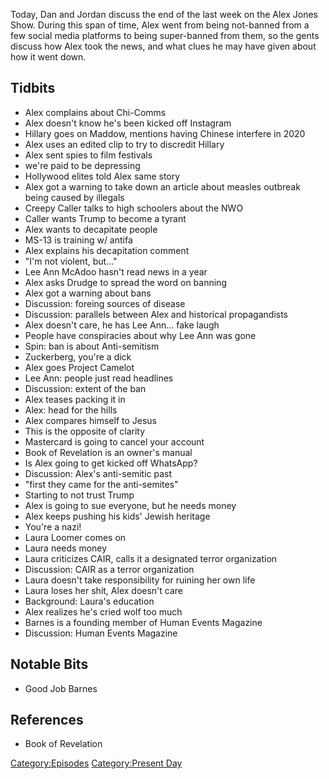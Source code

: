 {{Episode
    | title             = May 2-3, 2019
    | caption           = [https://knowledgefight.libsyn.com/knowledge-fight-may-2-3-2019 Listen to this episode on Libsyn]
    | episodeNumber     = 293
    | length            = 02:25:10
    | airDate           = May 6, 2019
    | coverageStartDate = May 2, 2019
    | coverageEndDate   = May 3, 2019
    | episodeType       = [[:Category:Present Day|Present Day]]
    | appearance        = [[Hillary Clinton]], [[Rachel Maddow]], [[Lee Ann McAdoo]], [[Mark Zuckerberg]], [[Laura Loomer]], [[Robert Barnes]]
    | oocDrop           = Fish oil is liquid energy
    | previousEpisode   = [[292: January 14, 2013]]
    | nextEpisode       = [[294: January 15-16, 2013]]
}}

{{Stub}}

Today, Dan and Jordan discuss the end of the last week on the Alex Jones Show. During this span of time, Alex went from being not-banned from a few social media platforms to being super-banned from them, so the gents discuss how Alex took the news, and what clues he may have given about how it went down.

==Tidbits==

*Alex complains about Chi-Comms
*Alex doesn't know he's been kicked off Instagram
*Hillary goes on Maddow, mentions having Chinese interfere in 2020
*Alex uses an edited clip to try to discredit Hillary
*Alex sent spies to film festivals
*we're paid to be depressing
*Hollywood elites told Alex same story
*Alex got a warning to take down an article about measles outbreak being caused by illegals
*Creepy Caller talks to high schoolers about the NWO
*Caller wants Trump to become a tyrant
*Alex wants to decapitate people
*MS-13 is training w/ antifa
*Alex explains his decapitation comment
*"I'm not violent, but..."
*Lee Ann McAdoo hasn't read news in a year
*Alex asks Drudge to spread the word on banning
*Alex got a warning about bans
*Discussion: foreing sources of disease
*Discussion: parallels between Alex and historical propagandists
*Alex doesn't care, he has Lee Ann... fake laugh
*People have conspiracies about why Lee Ann was gone
*Spin: ban is about Anti-semitism
*Zuckerberg, you're a dick
*Alex goes Project Camelot
*Lee Ann: people just read headlines
*Discussion: extent of the ban
*Alex teases packing it in
*Alex: head for the hills
*Alex compares himself to Jesus
*This is the opposite of clarity
*Mastercard is going to cancel your account
*Book of Revelation is an owner's manual
*Is Alex going to get kicked off WhatsApp?
*Discussion: Alex's anti-semitic past
*"first they came for the anti-semites"
*Starting to not trust Trump
*Alex is going to sue everyone, but he needs money
*Alex keeps pushing his kids' Jewish heritage
*You're a nazi!
*Laura Loomer comes on
*Laura needs money
*Laura criticizes CAIR, calls it a designated terror organization
*Discussion: CAIR as a terror organization
*Laura doesn't take responsibility for ruining her own life
*Laura loses her shit, Alex doesn't care
*Background: Laura's education
*Alex realizes he's cried wolf too much
*Barnes is a founding member of Human Events Magazine
*Discussion: Human Events Magazine

==Notable Bits==

*Good Job Barnes

==References==

*Book of Revelation

[[Category:Episodes]]
[[Category:Present Day]]